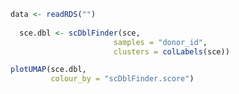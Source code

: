```r
data <- readRDS("")
  
  sce.dbl <- scDblFinder(sce,
                       samples = "donor_id",
                       clusters = colLabels(sce))

plotUMAP(sce.dbl,
         colour_by = "scDblFinder.score")
```

